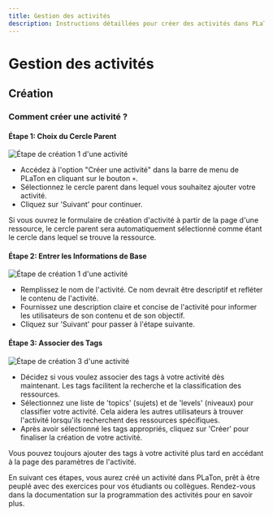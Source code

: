 ```yaml
---
title: Gestion des activités
description: Instructions détaillées pour créer des activités dans PLaTon. Guide le processus en trois étapes incluant la sélection du cercle parent, la définition des informations de base et l'assignation des tags pour la classification.
---
```



# Gestion des activités

## Création

### Comment créer une activité ?

#### Étape 1: Choix du Cercle Parent

![Étape de création 1 d'une activité](../../../public/screens/resources/activities/create-1.png)

- Accédez à l'option "Créer une activité" dans la barre de menu de PLaTon en cliquant sur le bouton `+`.
- Sélectionnez le cercle parent dans lequel vous souhaitez ajouter votre activité.
- Cliquez sur 'Suivant' pour continuer.

<Callout type="info">
  Si vous ouvrez le formulaire de création d'activité à partir de la page d'une ressource, le cercle parent sera
  automatiquement sélectionné comme étant le cercle dans lequel se trouve la ressource.
</Callout>

#### Étape 2: Entrer les Informations de Base

![Étape de création 1 d'une activité](../../../public/screens/resources/activities/create-2.png)

- Remplissez le nom de l'activité. Ce nom devrait être descriptif et refléter le contenu de l'activité.
- Fournissez une description claire et concise de l'activité pour informer les utilisateurs de son contenu et de son objectif.
- Cliquez sur 'Suivant' pour passer à l'étape suivante.

#### Étape 3: Associer des Tags

![Étape de création 3 d'une activité](../../../public/screens/resources/activities/create-3.png)

- Décidez si vous voulez associer des tags à votre activité dès maintenant. Les tags facilitent la recherche et la classification des ressources.
- Sélectionnez une liste de 'topics' (sujets) et de 'levels' (niveaux) pour classifier votre activité. Cela aidera les autres utilisateurs à trouver l'activité lorsqu'ils recherchent des ressources spécifiques.
- Après avoir sélectionné les tags appropriés, cliquez sur 'Créer' pour finaliser la création de votre activité.

<Callout type="info">
  Vous pouvez toujours ajouter des tags à votre activité plus tard en accédant à la page des paramètres de l'activité.
</Callout>

En suivant ces étapes, vous aurez créé un activité dans PLaTon, prêt à être peuplé avec des exercices pour vos étudiants ou collègues.
Rendez-vous dans la documentation sur la programmation des activités pour en savoir plus.
